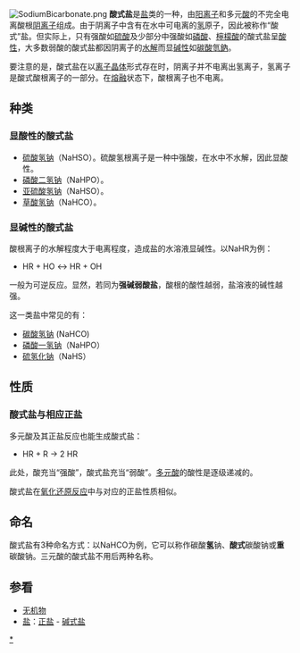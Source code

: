 [[File:SodiumBicarbonate.png|thumb]]
'''酸式盐'''是[[盐|盐]]类的一种，由[[阳离子|阳离子]]和多元[[酸|酸]]的不完全电离酸根[[阴离子|阴离子]]组成。由于阴离子中含有在水中可电离的[[氢|氢]]原子，因此被称作“酸式”盐。但实际上，只有强酸如[[硫酸|硫酸]]及少部分中强酸如[[磷酸|磷酸]]、[[檸檬酸|檸檬酸]]的酸式盐呈[[酸性|酸性]]，大多数弱酸的酸式盐都因阴离子的[[水解|水解]]而显[[碱性|碱性]]如[[碳酸氫鈉|碳酸氫鈉]]。

要注意的是，酸式盐在以[[离子晶体|离子晶体]]形式存在时，阴离子并不电离出氢离子，氢离子是酸式酸根离子的一部分。在[[熔融|熔融]]状态下，酸根离子也不电离。

==种类==
===显酸性的酸式盐===
*[[硫酸氢钠|硫酸氢钠]]（NaHSO{{sub|4}}）。硫酸氢根离子是一种中强酸，在水中不水解，因此显酸性。
*[[磷酸二氢钠|磷酸二氢钠]]（NaH{{sub|2}}PO{{sub|4}}）。
*[[亚硫酸氢钠|亚硫酸氢钠]]（NaHSO{{sub|3}}）。
*[[草酸氢钠|草酸氢钠]]（NaHC{{sub|2}}O{{sub|4}}）。

===显碱性的酸式盐===
酸根离子的水解程度大于电离程度，造成盐的水溶液显碱性。以NaHR为例：
*HR{{sup|-}} + H{{sub|2}}O ↔ H{{sub|2}}R + OH{{sup|-}}
一般为可逆反应。显然，若同为'''强碱弱酸盐'''，酸根的酸性越弱，盐溶液的碱性越强。

这一类盐中常见的有：
*[[碳酸氢钠|碳酸氢钠]] (NaHCO{{sub|3}})
*[[磷酸一氢钠|磷酸一氢钠]]（Na{{sub|2}}HPO{{sub|4}}）
*[[硫氢化钠|硫氢化钠]]（NaHS）

==性质==
===酸式盐与相应正盐===
多元酸及其正盐反应也能生成酸式盐：
*H{{sub|2}}R + R{{sup|2-}} → 2 HR{{sup|-}}
此处，酸充当“强酸”，酸式盐充当“弱酸”。[[多元酸|多元酸]]的酸性是逐级递减的。

酸式盐在[[氧化还原反应|氧化还原反应]]中与对应的正盐性质相似。

==命名==
酸式盐有3种命名方式：以NaHCO{{sub|3}}为例，它可以称作碳酸'''氢'''钠、'''酸式'''碳酸钠或'''重'''碳酸钠。三元酸的酸式盐不用后两种名称。

==参看==
*[[无机物|无机物]]
*[[盐|盐]]：[[正盐|正盐]] - [[碱式盐|碱式盐]]

[[Category:酸式盐|*]]
